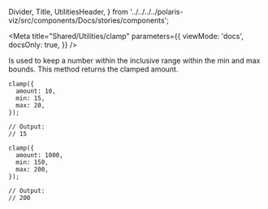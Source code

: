 
  Divider,
  Title,
  UtilitiesHeader,
} from '../../../../polaris-viz/src/components/Docs/stories/components';

<Meta
  title="Shared/Utilities/clamp"
  parameters={{
    viewMode: 'docs',
    docsOnly: true,
  }}
/>

<UtilitiesHeader />

<Title type="h3">
  <code>clamp()</code>
</Title>

<p>
  Is used to keep a number within the inclusive range within the min and max
  bounds. This method returns the clamped amount.
</p>

```tsx
clamp({
  amount: 10,
  min: 15,
  max: 20,
});

// Output:
// 15

clamp({
  amount: 1000,
  min: 150,
  max: 200,
});

// Output:
// 200
```
